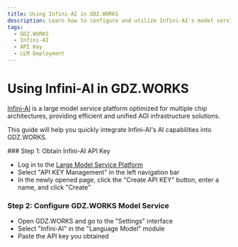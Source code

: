 ```yaml
---
title: Using Infini-AI in GDZ.WORKS
description: Learn how to configure and utilize Infini-AI's model services in GDZ.WORKS.
tags:
  - GDZ.WORKS
  - Infini-AI
  - API Key
  - LLM Deployment
---
```


# Using Infini-AI in GDZ.WORKS

[Infini-AI](https://cloud.infini-ai.com/) is a large model service platform optimized for multiple chip architectures, providing efficient and unified AGI infrastructure solutions.

This guide will help you quickly integrate Infini-AI's AI capabilities into GDZ.WORKS.

<Steps>
  ### Step 1: Obtain Infini-AI API Key

  - Log in to the [Large Model Service Platform](https://cloud.infini-ai.com/genstudio/model)
  - Select "API KEY Management" in the left navigation bar
  - In the newly opened page, click the "Create API KEY" button, enter a name, and click "Create"

  ### Step 2: Configure GDZ.WORKS Model Service

  - Open GDZ.WORKS and go to the "Settings" interface
  - Select "Infini-AI" in the "Language Model" module
  - Paste the API key you obtained
</Steps>
